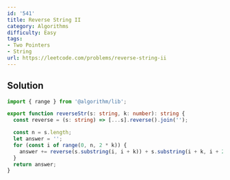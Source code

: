```yaml
---
id: '541'
title: Reverse String II
category: Algorithms
difficulty: Easy
tags:
- Two Pointers
- String
url: https://leetcode.com/problems/reverse-string-ii
---
```


## Solution

```typescript filename="solution.ts" copy
import { range } from '@algorithm/lib';

export function reverseStr(s: string, k: number): string {
  const reverse = (s: string) => [...s].reverse().join('');

  const n = s.length;
  let answer = '';
  for (const i of range(0, n, 2 * k)) {
    answer += reverse(s.substring(i, i + k)) + s.substring(i + k, i + 2 * k);
  }
  return answer;
}
```

